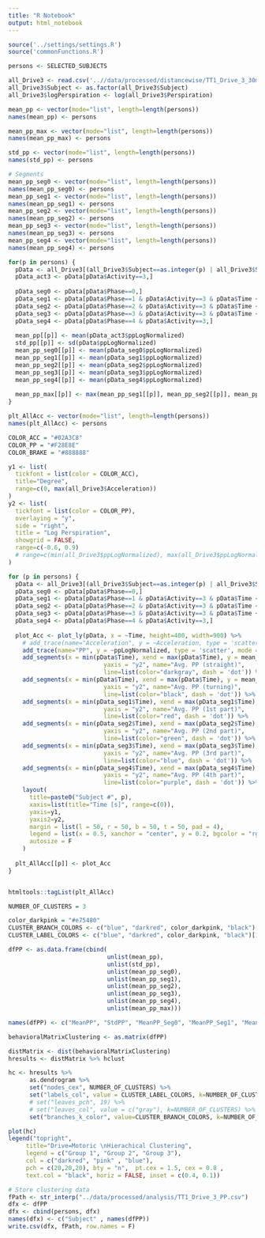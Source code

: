 ```yaml
---
title: "R Notebook"
output: html_notebook
---
```


```r
source('../settings/settings.R')
source('commonFunctions.R')
```

```r
persons <- SELECTED_SUBJECTS

all_Drive3 <- read.csv('..//data/processed/distancewise/TT1_Drive_3_30m_30m.csv')
all_Drive3$Subject <- as.factor(all_Drive3$Subject)
all_Drive3$logPerspiration <- log(all_Drive3$Perspiration)
```


```r
mean_pp <- vector(mode="list", length=length(persons)) 
names(mean_pp) <- persons

mean_pp_max <- vector(mode="list", length=length(persons)) 
names(mean_pp_max) <- persons

std_pp <- vector(mode="list", length=length(persons)) 
names(std_pp) <- persons

# Segments
mean_pp_seg0 <- vector(mode="list", length=length(persons)) 
names(mean_pp_seg0) <- persons
mean_pp_seg1 <- vector(mode="list", length=length(persons)) 
names(mean_pp_seg1) <- persons
mean_pp_seg2 <- vector(mode="list", length=length(persons)) 
names(mean_pp_seg2) <- persons
mean_pp_seg3 <- vector(mode="list", length=length(persons)) 
names(mean_pp_seg3) <- persons
mean_pp_seg4 <- vector(mode="list", length=length(persons)) 
names(mean_pp_seg4) <- persons

for(p in persons) {
  pData <- all_Drive3[(all_Drive3$Subject==as.integer(p) | all_Drive3$Subject==p),]
  pData_act3 <- pData[pData$Activity==3,]
  
  pData_seg0 <- pData[pData$Phase==0,]
  pData_seg1 <- pData[pData$Phase==1 & pData$Activity==3 & pData$Time < 110,]
  pData_seg2 <- pData[pData$Phase==2 & pData$Activity==3 & pData$Time < 250,]
  pData_seg3 <- pData[pData$Phase==3 & pData$Activity==3 & pData$Time < 350,]
  pData_seg4 <- pData[pData$Phase==4 & pData$Activity==3,]
  
  mean_pp[[p]] <- mean(pData_act3$ppLogNormalized)
  std_pp[[p]] <- sd(pData$ppLogNormalized)
  mean_pp_seg0[[p]] <- mean(pData_seg0$ppLogNormalized)
  mean_pp_seg1[[p]] <- mean(pData_seg1$ppLogNormalized)
  mean_pp_seg2[[p]] <- mean(pData_seg2$ppLogNormalized)
  mean_pp_seg3[[p]] <- mean(pData_seg3$ppLogNormalized)
  mean_pp_seg4[[p]] <- mean(pData_seg4$ppLogNormalized)
  
  mean_pp_max[[p]] <- max(mean_pp_seg1[[p]], mean_pp_seg2[[p]], mean_pp_seg3[[p]], mean_pp_seg4[[p]])
}

```

```r
plt_AllAcc <- vector(mode="list", length=length(persons)) 
names(plt_AllAcc) <- persons

COLOR_ACC = "#02A3C8"
COLOR_PP = "#F28E8E"
COLOR_BRAKE = "#888888"

y1 <- list(
  tickfont = list(color = COLOR_ACC),
  title="Degree",
  range=c(0, max(all_Drive3$Acceleration))
)
y2 <- list(
  tickfont = list(color = COLOR_PP),
  overlaying = "y",
  side = "right",
  title = "Log Perspiration",
  showgrid = FALSE,
  range=c(-0.6, 0.9)
  # range=c(min(all_Drive3$ppLogNormalized), max(all_Drive3$ppLogNormalized))
)

for (p in persons) {
  pData <- all_Drive3[(all_Drive3$Subject==as.integer(p) | all_Drive3$Subject==p),]
  pData_seg0 <- pData[pData$Phase==0,]
  pData_seg1 <- pData[pData$Phase==1 & pData$Activity==3 & pData$Time < 110,]
  pData_seg2 <- pData[pData$Phase==2 & pData$Activity==3 & pData$Time < 250,]
  pData_seg3 <- pData[pData$Phase==3 & pData$Activity==3 & pData$Time < 350,]
  pData_seg4 <- pData[pData$Phase==4 & pData$Activity==3,]
  
  plot_Acc <- plot_ly(pData, x = ~Time, height=400, width=900) %>%
    # add_trace(name="Acceleration", y = ~Acceleration, type = 'scatter', mode = 'lines', line=list(width=1.5, color=COLOR_ACC)) %>% 
    add_trace(name="PP", y = ~ppLogNormalized, type = 'scatter', mode = 'lines', line=list(width=1.5, color=COLOR_PP), yaxis = "y2") %>%
    add_segments(x = min(pData$Time), xend = max(pData$Time), y = mean_pp[[p]], yend = mean_pp[[p]], 
                           yaxis = "y2", name="Avg. PP (straight)",
                           line=list(color="darkgray", dash = 'dot')) %>%
    add_segments(x = min(pData$Time), xend = max(pData$Time), y = mean_pp_seg0[[p]], yend = mean_pp_seg0[[p]], 
                           yaxis = "y2", name="Avg. PP (turning)",
                           line=list(color="black", dash = 'dot')) %>%
    add_segments(x = min(pData_seg1$Time), xend = max(pData_seg1$Time), y = mean_pp_seg1[[p]], yend = mean_pp_seg1[[p]], 
                           yaxis = "y2", name="Avg. PP (1st part)",
                           line=list(color="red", dash = 'dot')) %>%
    add_segments(x = min(pData_seg2$Time), xend = max(pData_seg2$Time), y = mean_pp_seg2[[p]], yend = mean_pp_seg2[[p]], 
                           yaxis = "y2", name="Avg. PP (2nd part)",
                           line=list(color="green", dash = 'dot')) %>%
    add_segments(x = min(pData_seg3$Time), xend = max(pData_seg3$Time), y = mean_pp_seg3[[p]], yend = mean_pp_seg3[[p]], 
                           yaxis = "y2", name="Avg. PP (3rd part)",
                           line=list(color="blue", dash = 'dot')) %>%
    add_segments(x = min(pData_seg4$Time), xend = max(pData_seg4$Time), y = mean_pp_seg4[[p]], yend = mean_pp_seg4[[p]], 
                           yaxis = "y2", name="Avg. PP (4th part)",
                           line=list(color="purple", dash = 'dot')) %>%
    layout(
      title=paste0("Subject #", p), 
      xaxis=list(title="Time [s]", range=c(0)), 
      yaxis=y1, 
      yaxis2=y2, 
      margin = list(l = 50, r = 50, b = 50, t = 50, pad = 4),
      legend = list(x = 0.5, xanchor = "center", y = 0.2, bgcolor = "rgba(0,0,0,0)", title="Metric", orientation = "h"),
      autosize = F
    )
  
  plt_AllAcc[[p]] <- plot_Acc
}


htmltools::tagList(plt_AllAcc)
```


```r
NUMBER_OF_CLUSTERS = 3

color_darkpink = "#e75480"
CLUSTER_BRANCH_COLORS <- c("blue", "darkred", color_darkpink, "black")[1:NUMBER_OF_CLUSTERS]
CLUSTER_LABEL_COLORS <- c("blue", "darkred", color_darkpink, "black")[1:NUMBER_OF_CLUSTERS]

dfPP <- as.data.frame(cbind(
                            unlist(mean_pp), 
                            unlist(std_pp), 
                            unlist(mean_pp_seg0), 
                            unlist(mean_pp_seg1), 
                            unlist(mean_pp_seg2), 
                            unlist(mean_pp_seg3), 
                            unlist(mean_pp_seg4),
                            unlist(mean_pp_max)))

names(dfPP) <- c("MeanPP", "StdPP", "MeanPP_Seg0", "MeanPP_Seg1", "MeanPP_Seg2", "MeanPP_Seg3", "MeanPP_Seg4", "MeanPP_SegMax")

behavioralMatrixClustering <- as.matrix(dfPP)

distMatrix <- dist(behavioralMatrixClustering)
hresults <- distMatrix %>% hclust

hc <- hresults %>% 
      as.dendrogram %>%
      set("nodes_cex", NUMBER_OF_CLUSTERS) %>%
      set("labels_col", value = CLUSTER_LABEL_COLORS, k=NUMBER_OF_CLUSTERS) %>%
      # set("leaves_pch", 19) %>%
      # set("leaves_col", value = c("gray"), k=NUMBER_OF_CLUSTERS) %>%    
      set("branches_k_color", value=CLUSTER_BRANCH_COLORS, k=NUMBER_OF_CLUSTERS)

plot(hc)
legend("topright", 
     title="Drive=Motoric \nHierachical Clustering",
     legend = c("Group 1", "Group 2", "Group 3"), 
     col = c("darkred", "pink" , "blue"),
     pch = c(20,20,20), bty = "n",  pt.cex = 1.5, cex = 0.8 , 
     text.col = "black", horiz = FALSE, inset = c(0.4, 0.1))
```

```r
# Store clustering data
fPath <- str_interp("../data/processed/analysis/TT1_Drive_3_PP.csv")
dfx <- dfPP
dfx <- cbind(persons, dfx)
names(dfx) <- c("Subject" , names(dfPP))
write.csv(dfx, fPath, row.names = F)
```


